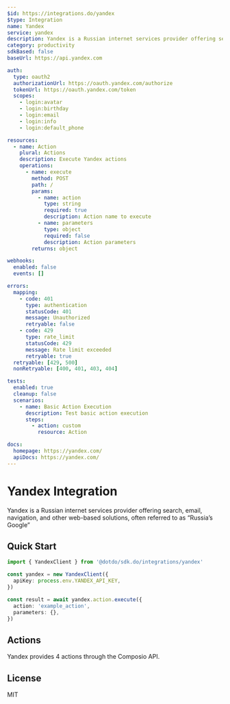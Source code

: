 ```yaml
---
$id: https://integrations.do/yandex
$type: Integration
name: Yandex
service: yandex
description: Yandex is a Russian internet services provider offering search, email, navigation, and other web-based solutions, often referred to as “Russia’s Google”
category: productivity
sdkBased: false
baseUrl: https://api.yandex.com

auth:
  type: oauth2
  authorizationUrl: https://oauth.yandex.com/authorize
  tokenUrl: https://oauth.yandex.com/token
  scopes:
    - login:avatar
    - login:birthday
    - login:email
    - login:info
    - login:default_phone

resources:
  - name: Action
    plural: Actions
    description: Execute Yandex actions
    operations:
      - name: execute
        method: POST
        path: /
        params:
          - name: action
            type: string
            required: true
            description: Action name to execute
          - name: parameters
            type: object
            required: false
            description: Action parameters
        returns: object

webhooks:
  enabled: false
  events: []

errors:
  mapping:
    - code: 401
      type: authentication
      statusCode: 401
      message: Unauthorized
      retryable: false
    - code: 429
      type: rate_limit
      statusCode: 429
      message: Rate limit exceeded
      retryable: true
  retryable: [429, 500]
  nonRetryable: [400, 401, 403, 404]

tests:
  enabled: true
  cleanup: false
  scenarios:
    - name: Basic Action Execution
      description: Test basic action execution
      steps:
        - action: custom
          resource: Action

docs:
  homepage: https://yandex.com/
  apiDocs: https://yandex.com/
---
```


# Yandex Integration

Yandex is a Russian internet services provider offering search, email, navigation, and other web-based solutions, often referred to as “Russia’s Google”

## Quick Start

```typescript
import { YandexClient } from '@dotdo/sdk.do/integrations/yandex'

const yandex = new YandexClient({
  apiKey: process.env.YANDEX_API_KEY,
})

const result = await yandex.action.execute({
  action: 'example_action',
  parameters: {},
})
```

## Actions

Yandex provides 4 actions through the Composio API.

## License

MIT

